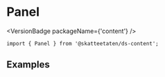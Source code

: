 
<Meta of={PanelStories} />

# Panel

<VersionBadge packageName={'content'} />

<DocIntro
  name="Panel"
  url="https://www.skatteetaten.no/stilogtone/designsystemet/komponenter/panel/"
/>

<Primary />

```tsx
import { Panel } from '@skatteetaten/ds-content';
```

<Controls />

## Examples

<Canvas of={PanelStories.Examples} />
